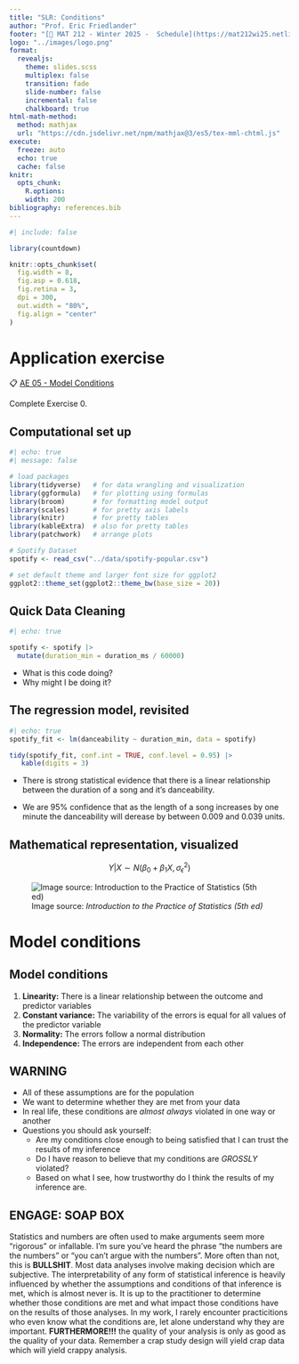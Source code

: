 ```yaml
---
title: "SLR: Conditions"
author: "Prof. Eric Friedlander"
footer: "[🔗 MAT 212 - Winter 2025 -  Schedule](https://mat212wi25.netlify.app/schedule)"
logo: "../images/logo.png"
format: 
  revealjs:
    theme: slides.scss
    multiplex: false
    transition: fade
    slide-number: false
    incremental: false 
    chalkboard: true
html-math-method:
  method: mathjax
  url: "https://cdn.jsdelivr.net/npm/mathjax@3/es5/tex-mml-chtml.js"
execute:
  freeze: auto
  echo: true
  cache: false
knitr:
  opts_chunk: 
    R.options:      
    width: 200
bibliography: references.bib  
---
```


```r
#| include: false

library(countdown)

knitr::opts_chunk$set(
  fig.width = 8,
  fig.asp = 0.618,
  fig.retina = 3,
  dpi = 300,
  out.width = "80%",
  fig.align = "center"
)
```

# Application exercise

::: appex
📋 [AE 05 - Model Conditions](/ae/ae-05-conditions.qmd)
:::

Complete Exercise 0.

## Computational set up

```r
#| echo: true
#| message: false

# load packages
library(tidyverse)   # for data wrangling and visualization
library(ggformula)   # for plotting using formulas
library(broom)       # for formatting model output
library(scales)      # for pretty axis labels
library(knitr)       # for pretty tables
library(kableExtra)  # also for pretty tables
library(patchwork)   # arrange plots

# Spotify Dataset
spotify <- read_csv("../data/spotify-popular.csv")

# set default theme and larger font size for ggplot2
ggplot2::theme_set(ggplot2::theme_bw(base_size = 20))
```

## Quick Data Cleaning

```r
#| echo: true

spotify <- spotify |> 
  mutate(duration_min = duration_ms / 60000)
```

::: question
- What is this code doing?
- Why might I be doing it?
:::

## The regression model, revisited {.smaller}

```r
#| echo: true
spotify_fit <- lm(danceability ~ duration_min, data = spotify)

tidy(spotify_fit, conf.int = TRUE, conf.level = 0.95) |>
   kable(digits = 3)
```

- There is strong statistical evidence that there is a linear relationship between the duration of a song and it's danceability.

- We are 95% confidence that as the length of a song increases by one minute the danceability will derease by between 0.009 and 0.039 units.

## Mathematical representation, visualized {.midi}

$$
Y|X \sim N(\beta_0 + \beta_1 X, \sigma_\epsilon^2)
$$

![Image source: *Introduction to the Practice of Statistics (5th ed)*](images/04/regression.png){fig-align="center"}

# Model conditions

## Model conditions

1.  **Linearity:** There is a linear relationship between the outcome and predictor variables
2.  **Constant variance:** The variability of the errors is equal for all values of the predictor variable
3.  **Normality:** The errors follow a normal distribution
4.  **Independence:** The errors are independent from each other

## WARNING {.smaller}

- All of these assumptions are for the population
- We want to determine whether they are met from your data
- In real life, these conditions are *almost always* violated in one way or another
- Questions you should ask yourself:
    + Are my conditions close enough to being satisfied that I can trust the results of my inference
    + Do I have reason to believe that my conditions are *GROSSLY* violated?
    + Based on what I see, how trustworthy do I think the results of my inference are.
    
## ENGAGE: SOAP BOX {.smaller}

Statistics and numbers are often used to make arguments seem more "rigorous" or infallable. I'm sure you've heard the phrase "the numbers are the numbers" or "you can't argue with the numbers". More often than not, this is **BULLSHIT**. Most data analyses involve making decision which are subjective. The interpretability of any form of statistical inference is heavily influenced by whether the assumptions and conditions of that inference is met, which is almost never is. It is up to the practitioner to determine whether those conditions are met and what impact those conditions have on the results of those analyses. In my work, I rarely encounter practicitions who even know what the conditions are, let alone understand why they are important. **FURTHERMORE!!!** the quality of your analysis is only as good as the quality of your data. Remember a crap study design will yield crap data which will yield crappy analysis.


<!-- ## Linearity -->

<!-- -   If the linear model, $\hat{y}_i = \hat{\beta}_0 + \hat{\beta}_1x_i$, adequately describes the relationship between $X$ and $Y$, then the residuals should reflect random (chance) error -->

<!-- -   To assess this, we can look at a plot of the residuals vs. the fitted values -->

<!-- -   **Linearity satisfied** if there is no distinguishable pattern in the residuals plot, i.e. the residuals should be randomly scattered -->

<!-- -   A non-random pattern (e.g. a parabola) suggests a linear model does not adequately describe the relationship between $X$ and $Y$ -->

<!-- ## Linearity -->

<!-- ✅ The residuals vs. fitted values plot should show a random scatter of residuals (no distinguishable pattern or structure) -->

<!-- ```{r res-vs-fit} -->
<!-- #| echo: false -->
<!-- heb_aug <- augment(heb_fit) -->

<!-- gf_point(.resid ~ .fitted, data = heb_aug) |>  -->
<!--   gf_hline(yintercept = 0, linetype = "dashed") |>  -->
<!--   gf_labs( -->
<!--     x = "Fitted value", y = "Residual", -->
<!--     title = "Residuals vs. fitted values" -->
<!--   ) -->
<!-- ``` -->


<!-- ## The augment function {.smaller} -->

<!-- ```{r} -->
<!-- heb_aug <- augment(heb_fit) -->

<!-- head(heb_aug) |> kable() -->
<!-- ``` -->

<!-- ## Residuals vs. fitted values (code) -->

<!-- ```{r} -->
<!-- #| echo: true -->
<!-- #| ref.label: "res-vs-fit" -->
<!-- #| fig.show: "hide" -->
<!-- ``` -->

<!-- ## Non-linear relationships -->

<!-- ```{r} -->
<!-- #| echo: false -->
<!-- set.seed(1234) -->

<!-- n = 100 -->

<!-- df <- tibble( -->
<!--   x = -49:50, -->
<!--   e_curved = rnorm(n, 0, 150), -->
<!--   y_curved = x^2 + e_curved, -->
<!--   e_slight_curve = sort(rbeta(n, 5, 1) * 200) + rnorm(n, 0, 5), -->
<!--   y_slight_curve = x + e_slight_curve, -->
<!--   x_fan = seq(0, 3.99, 4 / n), -->
<!--   y_fan = c(rnorm(n / 8, 3, 1), rnorm(n / 8, 3.5, 2), rnorm(n / 8, 4, 2.5), rnorm(n / 8, 4.5, 3), rnorm(n / 4, 5, 4), rnorm((n / 4) + 2, 6, 5)) -->
<!-- ) -->
<!-- ``` -->

<!-- ::: columns -->
<!-- ::: {.column width="50%"} -->
<!-- ```{r} -->
<!-- #| out.width: "100%" -->
<!-- #| fig.asp: 1.2 -->
<!-- #| echo: false -->

<!-- p1 <- ggplot(df, aes(x = x, y = y_curved)) + -->
<!--   geom_point() + -->
<!--   geom_smooth(method = "lm", se = FALSE, color = "#8F2D56") + -->
<!--   labs( -->
<!--     x = "X", y = "Y", -->
<!--     title = "Observed data + model" -->
<!--     ) -->

<!-- curved_fit <- lm(y_curved ~ x, data = df) -->

<!-- curved_aug <- augment(curved_fit) -->

<!-- p2 <- ggplot(curved_aug, aes(x = .fitted, y = .resid)) + -->
<!--   geom_point() + -->
<!--   geom_hline(yintercept = 0, linetype = "dashed") + -->
<!--   labs( -->
<!--     x = "Fitted value", y = "Residual", -->
<!--     title = "Residuals vs. fitted values" -->
<!--   ) + -->
<!--   ylim(-2000, 2000) -->

<!-- p1 / p2 + -->
<!--   plot_annotation(title = "Obviously curved") -->
<!-- ``` -->
<!-- ::: -->

<!-- ::: {.column width="50%"} -->
<!-- ```{r} -->
<!-- #| out.width: "100%" -->
<!-- #| fig.asp: 1.2 -->
<!-- #| echo: false -->

<!-- p1 <- ggplot(df, aes(x = x, y = y_slight_curve)) + -->
<!--   geom_point() + -->
<!--   geom_smooth(method = "lm", se = FALSE, color = "#8F2D56") + -->
<!--   labs( -->
<!--     x = "X", y = "Y", -->
<!--     title = "Observed data + model" -->
<!--     ) -->

<!-- slight_curve_fit <- lm(y_slight_curve ~ x, data = df) -->

<!-- slight_curve_aug <- augment(slight_curve_fit) -->

<!-- p2 <- ggplot(slight_curve_aug, aes(x = .fitted, y = .resid)) + -->
<!--   geom_point() + -->
<!--   geom_hline(yintercept = 0, linetype = "dashed") + -->
<!--   labs( -->
<!--     x = "Fitted value", y = "Residual", -->
<!--     title = "Residuals vs. fitted values" -->
<!--   ) -->

<!-- p1 / p2 + -->
<!--   plot_annotation(title = "Not so obviously curved") -->
<!-- ``` -->
<!-- ::: -->
<!-- ::: -->

<!-- ## Constant variance {.midi} -->

<!-- -   If the spread of the distribution of $Y$ is equal for all values of $X$ then the spread of the residuals should be approximately equal for each value of $X$ -->

<!-- -   To assess this, we can look at a plot of the residuals vs. the fitted values -->

<!-- -   **Constant variance satisfied** if the vertical spread of the residuals is approximately equal as you move from left to right (i.e. there is no "fan" pattern) -->

<!-- -   A fan pattern suggests the constant variance assumption is not satisfied and transformation or some other remedy is required (more on this later in the semester) -->

<!-- -   **CAREFUL**: Inconsistent distribution of $X$s can make it seem as if there is non-constant variance -->

<!-- ## Constant variance -->

<!-- ✅ The vertical spread of the residuals is relatively constant across the plot -->

<!-- ```{r} -->
<!-- #| ref.label: "res-vs-fit" -->
<!-- #| echo: false -->
<!-- ``` -->

<!-- ## Non-constant variance -->

<!-- ::: columns -->
<!-- ::: {.column width="50%"} -->
<!-- ```{r} -->
<!-- #| out.width: "100%" -->
<!-- #| echo: false -->
<!-- ggplot(df, aes(x = x_fan, y = y_fan)) + -->
<!--   geom_point() + -->
<!--   geom_smooth(method = "lm", se = FALSE, color = "#8F2D56") + -->
<!--   labs( -->
<!--     x = "X", y = "Y", -->
<!--     title = "Observed data + model" -->
<!--     ) -->
<!-- ``` -->
<!-- ::: -->

<!-- ::: {.column width="50%"} -->
<!-- ```{r} -->
<!-- #| out.width: "100%" -->
<!-- #| echo: false -->

<!-- fan_fit <- lm(y_fan ~ x_fan, data = df) -->

<!-- fan_aug <- augment(fan_fit) -->

<!-- ggplot(fan_aug, aes(x = .fitted, y = .resid)) + -->
<!--   geom_point() + -->
<!--   geom_hline(yintercept = 0, linetype = "dashed") + -->
<!--   labs( -->
<!--     x = "Fitted value", y = "Residual", -->
<!--     title = "Residuals vs. fitted values" -->
<!--   ) + -->
<!--   ylim(-15, 15) -->
<!-- ``` -->
<!-- ::: -->
<!-- ::: -->

<!-- - Think: Is my error/variance proportional to the thing I'm predicting? -->


<!-- ## Normality {.midi} -->

<!-- -   The linear model assumes that the distribution of $Y$ is Normal for every value of $X$ -->

<!-- -   This is impossible to check in practice, so we will look at the overall distribution of the residuals to assess if the normality assumption is satisfied -->

<!-- -   **Normality satisfied** if a histogram of the residuals is approximately normal -->

<!--     -   Can also check that the points on a normal QQ-plot falls along a diagonal line -->

<!-- -   Most inferential methods for regression are robust to some departures from normality, so we can proceed with inference if the sample size is sufficiently large, $n > 30$ -->

<!-- ## Normality -->

<!-- ```{r} -->
<!-- #| echo: false -->

<!-- ggplot(heb_aug, aes(x = .resid)) + -->
<!--   geom_histogram(bins = 7, color = "white") + -->
<!--   labs( -->
<!--     x = "Residual", -->
<!--     y = "Count", -->
<!--     title = "Histogram of residuals" -->
<!--   ) -->
<!-- ``` -->

<!-- ## Check normality using a QQ-plot -->

<!-- ::: columns -->
<!-- ::: {.column width="50%"} -->
<!-- ```{r} -->
<!-- #| code-fold: true -->
<!-- gf_histogram(~.resid, data = heb_aug, -->
<!--              bins=7, color = "white") |>  -->
<!--   gf_labs( -->
<!--     x = "Residual", -->
<!--     y = "Count", -->
<!--     title = "Histogram of residuals" -->
<!--   ) -->
<!-- ``` -->

<!-- ```          -->
<!-- ``` -->
<!-- ::: -->

<!-- ::: {.column width="50%"} -->
<!-- ```{r} -->
<!-- #| code-fold: true -->
<!-- gf_qq(~.resid, data = heb_aug) |>  -->
<!--   gf_qqline() |>   -->
<!--   gf_labs(x = "Theoretical quantile",  -->
<!--        y = "Observed quantile",  -->
<!--        title = "Normal QQ-plot of residuals") -->
<!-- ``` -->
<!-- ::: -->
<!-- ::: -->

<!-- -   Assess whether residuals lie along the diagonal line of the Quantile-quantile plot (QQ-plot). -->

<!-- -   If so, the residuals are normally distributed. -->

<!-- ## Normality -->

<!-- ```{r} -->
<!-- #| echo: false -->
<!-- #| out.width: "80%" -->

<!-- ggplot(heb_aug, aes(sample = .resid)) + -->
<!--   stat_qq()+ -->
<!--   stat_qq_line() +  -->
<!--   labs(x = "Theoretical quantile",  -->
<!--        y = "Observed quantile",  -->
<!--        title = "Normal QQ-plot of residuals") -->
<!-- ``` -->

<!-- ❌ The residuals do not appear to follow a normal distribution, because the points do not lie on the diagonal line, so normality is not satisfied. -->

<!-- ✅ The sample size  $n =  37 > 30$, so the sample size is large enough to relax this condition and proceed with inference. -->


<!-- ## Independence {.midi} -->

<!-- -   We can often check the independence assumption based on the context of the data and how the observations were collected -->

<!-- -   Two common violations of the independence assumption: -->

<!--     -   **Serial Effect**: If the data were collected over time, plot the residuals in time order to see if there is a pattern (serial correlation) -->

<!--     -   **Cluster Effect**: If there are subgroups represented in the data that are not accounted for in the model (e.g., type of supermarket), you can color the points in the residual plots by group to see if the model systematically over or under predicts for a particular subgroup -->

<!-- ## Independence {.nonincremental} -->

<!-- Recall the description of the data: -->

<!-- > -   Average household income (per zip code) and number of organic vegetable offerings in San Antonio, TX -->
<!-- > -->
<!-- > -   Data from HEB website, compiled by high school student Linda Saucedo, Fall 2019 -->

<!-- <br> -->

<!-- ❌ Based on the information we have,  it's  unclear if the data are independent. In fact, I'd guess that they are likely geographically correlated. -->

<!-- ## Recap -->

<!-- Used residual plots to check conditions for SLR: -->

<!-- ::: columns -->
<!-- ::: {.column width="50%"} -->
<!-- ::: nonincremental -->
<!-- -   Linearity -->
<!-- -   Constant variance -->
<!-- ::: -->
<!-- ::: -->

<!-- ::: {.column width="50%"} -->
<!-- ::: nonincremental -->
<!-- -   Normality -->
<!-- -   Independence -->
<!-- ::: -->
<!-- ::: -->
<!-- ::: -->

<!-- . . . -->

<!-- ::: question -->
<!-- 1. Which of these conditions are required for fitting a SLR (and not doing any inference)?  -->
<!-- 2. Which for simulation-based inference for the slope for an SLR?  -->
<!-- 3. Which for inference with mathematical models? -->
<!-- ::: -->

<!-- ```{r} -->
<!-- #| echo: false -->
<!-- countdown(minutes = 3, font_size = "2em") -->
<!-- ``` -->

